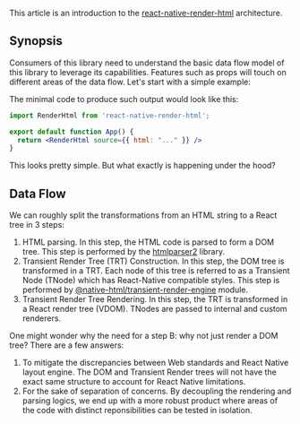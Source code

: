 
<p>This article is an introduction to the <a href="https://github.com/meliorence/react-native-render-html#readme">react-native-render-html</a> architecture.</p>

## Synopsis

<p>Consumers of this library need to understand the basic data flow model of this library to leverage its capabilities. Features such as props will touch on different areas of the data flow. Let&apos;s start with a simple example:</p><ExpoSnippet html="&lt;p style=&apos;text-align:center;&apos;&gt;Hello World!&lt;/p&gt;" caption="This card shows the result of rendering a simple HTML code snippet." /><p>The minimal code to produce such output would look like this:</p>

```jsx title="A minimal code to produce aforementioned output"
import RenderHtml from 'react-native-render-html';

export default function App() {
  return <RenderHtml source={{ html: "..." }} />
}
```

<p>This looks pretty simple. But what exactly is happening under the hood?</p>

## Data Flow

<p>We can roughly split the transformations from an HTML string to a React tree in 3 steps:</p><ol style={{"listStyleType":"upper-alpha"}}><li>HTML parsing. In this step, the HTML code is parsed to form a DOM tree. This step is performed by the <a href="https://github.com/fb55/htmlparser2#readme">htmlparser2</a> library.</li><li>Transient Render Tree (TRT) Construction. In this step, the DOM tree is transformed in a TRT. Each node of this tree is referred to as a Transient Node (TNode) which has React-Native compatible styles. This step is performed by <a href="https://github.com/native-html/core/tree/master/packages/transient-render-engine#readme">@native-html/transient-render-engine</a> module.</li><li>Transient Render Tree Rendering. In this step, the TRT is transformed in a React render tree (VDOM). TNodes are passed to internal and custom renderers.</li></ol><p>One might wonder why the need for a step B: why not just render a DOM tree? There are a few answers:</p><ol style={{"listStyleType":"decimal"}}><li>To mitigate the discrepancies between Web standards and React Native layout engine. The DOM and Transient Render trees will not have the exact same structure to account for React Native limitations.</li><li>For the sake of separation of concerns. By decoupling the rendering and parsing logics, we end up with a more robust product where areas of the code with distinct reponsibilities can be tested in isolation.</li></ol>